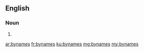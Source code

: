 ==English==

===Noun===
{{head|en|plural}}

# {{plural of|byname|lang=en}}

[[ar:bynames]]
[[fr:bynames]]
[[ku:bynames]]
[[mg:bynames]]
[[my:bynames]]
